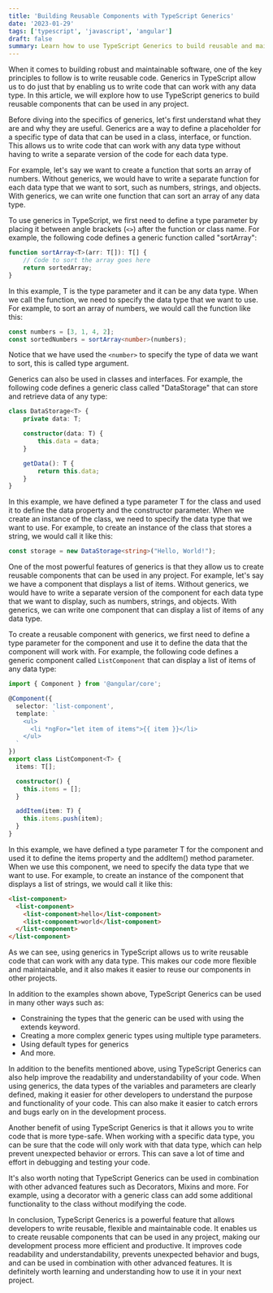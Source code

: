 ```yaml
---
title: 'Building Reusable Components with TypeScript Generics'
date: '2023-01-29'
tags: ['typescript', 'javascript', 'angular']
draft: false
summary: Learn how to use TypeScript Generics to build reusable and maintainable components for your next project. Improve code readability, prevent unexpected behavior and bugs, and make your development process more efficient and productive.
---
```


When it comes to building robust and maintainable software, one of the key principles to follow is to write reusable code. Generics in TypeScript allow us to do just that by enabling us to write code that can work with any data type. In this article, we will explore how to use TypeScript generics to build reusable components that can be used in any project.

Before diving into the specifics of generics, let's first understand what they are and why they are useful. Generics are a way to define a placeholder for a specific type of data that can be used in a class, interface, or function. This allows us to write code that can work with any data type without having to write a separate version of the code for each data type.

For example, let's say we want to create a function that sorts an array of numbers. Without generics, we would have to write a separate function for each data type that we want to sort, such as numbers, strings, and objects. With generics, we can write one function that can sort an array of any data type.

To use generics in TypeScript, we first need to define a type parameter by placing it between angle brackets (`<>`) after the function or class name. For example, the following code defines a generic function called "sortArray":

```ts
function sortArray<T>(arr: T[]): T[] {
    // Code to sort the array goes here
    return sortedArray;
}
```

In this example, T is the type parameter and it can be any data type. When we call the function, we need to specify the data type that we want to use. For example, to sort an array of numbers, we would call the function like this:

```ts
const numbers = [3, 1, 4, 2];
const sortedNumbers = sortArray<number>(numbers);
```

Notice that we have used the `<number>` to specify the type of data we want to sort, this is called type argument.

Generics can also be used in classes and interfaces. For example, the following code defines a generic class called "DataStorage" that can store and retrieve data of any type:

```ts
class DataStorage<T> {
    private data: T;

    constructor(data: T) {
        this.data = data;
    }

    getData(): T {
        return this.data;
    }
}
```
In this example, we have defined a type parameter T for the class and used it to define the data property and the constructor parameter. When we create an instance of the class, we need to specify the data type that we want to use. For example, to create an instance of the class that stores a string, we would call it like this:

```ts
const storage = new DataStorage<string>("Hello, World!");
```

One of the most powerful features of generics is that they allow us to create reusable components that can be used in any project. For example, let's say we have a component that displays a list of items. Without generics, we would have to write a separate version of the component for each data type that we want to display, such as numbers, strings, and objects. With generics, we can write one component that can display a list of items of any data type.

To create a reusable component with generics, we first need to define a type parameter for the component and use it to define the data that the component will work with. For example, the following code defines a generic component called `ListComponent` that can display a list of items of any data type:

```ts
import { Component } from '@angular/core';

@Component({
  selector: 'list-component',
  template: `
    <ul>
      <li *ngFor="let item of items">{{ item }}</li>
    </ul>
  `
})
export class ListComponent<T> {
  items: T[];

  constructor() {
    this.items = [];
  }

  addItem(item: T) {
    this.items.push(item);
  }
}
```

In this example, we have defined a type parameter T for the component and used it to define the items property and the addItem() method parameter. When we use this component, we need to specify the data type that we want to use. For example, to create an instance of the component that displays a list of strings, we would call it like this:

```html
<list-component>
  <list-component>
    <list-component>hello</list-component>
    <list-component>world</list-component>
  </list-component>
</list-component>
```

As we can see, using generics in TypeScript allows us to write reusable code that can work with any data type. This makes our code more flexible and maintainable, and it also makes it easier to reuse our components in other projects.

In addition to the examples shown above, TypeScript Generics can be used in many other ways such as:

- Constraining the types that the generic can be used with using the extends keyword.
- Creating a more complex generic types using multiple type parameters.
- Using default types for generics
- And more.

In addition to the benefits mentioned above, using TypeScript Generics can also help improve the readability and understandability of your code. When using generics, the data types of the variables and parameters are clearly defined, making it easier for other developers to understand the purpose and functionality of your code. This can also make it easier to catch errors and bugs early on in the development process.

Another benefit of using TypeScript Generics is that it allows you to write code that is more type-safe. When working with a specific data type, you can be sure that the code will only work with that data type, which can help prevent unexpected behavior or errors. This can save a lot of time and effort in debugging and testing your code.

It's also worth noting that TypeScript Generics can be used in combination with other advanced features such as Decorators, Mixins and more. For example, using a decorator with a generic class can add some additional functionality to the class without modifying the code.

In conclusion, TypeScript Generics is a powerful feature that allows developers to write reusable, flexible and maintainable code. It enables us to create reusable components that can be used in any project, making our development process more efficient and productive. It improves code readability and understandability, prevents unexpected behavior and bugs, and can be used in combination with other advanced features. It is definitely worth learning and understanding how to use it in your next project.
